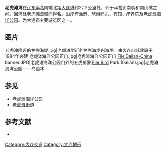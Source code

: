 '''老虎滩湾'''在[[辽东半岛|辽东半岛]]南端北距[[大连港|大连港]]约22.2公里处，介于半拉山南嘴和南山嘴之间。因湾处老虎滩海域而得名。沿岸有渔港、旅游码头、宾馆、疗养院及[[老虎滩海洋公园|老虎滩海洋公园]]。为大连市主要游览区之一。

==图片==
<gallery>
老虎滩附近的护岸海堤.jpg|老虎滩附近的护岸海堤兴海堤，由大连市城建局于1984年兴建
老虎滩海洋公园正门.jpg|老虎滩海洋公园正门
File:Dalian-China banner.JPG|老虎滩海洋公园门外的五虎塑像
File:Bird Park (Dalian).jpg|老虎滩海洋公园——鸟语林
</gallery>

==参见==
* [[老虎滩海洋公园|老虎滩海洋公园]]
* [[老虎滩街道|老虎滩街道]]

==参考文献==
* {{cite book|author=中国地名委员会|title=中国海域地名志|year=1990|pages=31|url=http://d.wanfangdata.com.cn/LocalChronicleItem_2788986.aspx}}

{{liaoning-stub}}

[[Category:大连交通|Category:大连交通]]
[[Category:大连地形|Category:大连地形]]